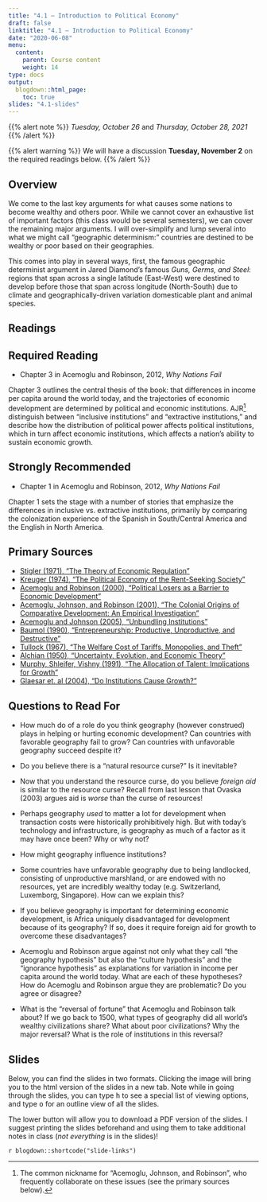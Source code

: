 ```yaml
---
title: "4.1 — Introduction to Political Economy"
draft: false
linktitle: "4.1 — Introduction to Political Economy"
date: "2020-06-08"
menu:
  content:
    parent: Course content
    weight: 14
type: docs
output:
  blogdown::html_page:
    toc: true
slides: "4.1-slides"
---
```


{{% alert note %}}
*Tuesday, October 26* and *Thursday, October 28, 2021*
{{% /alert %}}

{{% alert warning %}}
We will have a discussion **Tuesday, November 2** on the required readings below.
{{% /alert %}}

## <i class="fas fa-info-circle fa-lg"></i> Overview

We come to the last key arguments for what causes some nations to become wealthy and others poor. While we cannot cover an exhaustive list of important factors (this class would be several semesters), we can cover the remaining major arguments. I will over-simplify and lump several into what we might call "geographic determinism:" countries are destined to be wealthy or poor based on their geographies.

This comes into play in several ways, first, the famous geographic determinist argument in Jared Diamond's famous *Guns, Germs, and Steel*: regions that span across a single latitude (East-West) were destined to develop before those that span across longitude (North-South) due to climate and geographically-driven variation domesticable plant and animal species.

## <i class="fas fa-book-reader fa-lg"></i> Readings

## Required Reading

- <i class="fas fa-book"></i> Chapter 3 in Acemoglu and Robinson, 2012, *Why Nations Fail*

Chapter 3 outlines the central thesis of the book: that differences in income per capita around the world today, and the trajectories of economic development are determined by political and economic institutions. AJR^[The common nickname for "Acemoglu, Johnson, and Robinson", who frequently collaborate on these issues (see the primary sources below).] distinguish between "inclusive institutions" and "extractive institutions," and describe how the distribution of political power affects political institutions, which in turn affect economic institutions, which affects a nation's ability to sustain economic growth.  

## Strongly Recommended

- <i class="fas fa-book"></i> Chapter 1 in Acemoglu and Robinson, 2012, *Why Nations Fail*

Chapter 1 sets the stage with a number of stories that emphasize the differences in inclusive vs. extractive institutions, primarily by comparing the colonization experience of the Spanish in South/Central America and the English in North America.

## Primary Sources

- [<i class="fas fa-file-pdf"></i> Stigler (1971), "The Theory of Economic Regulation"](/readings/Stigler-1971.pdf)
- [<i class="fas fa-file-pdf"></i> Kreuger (1974), "The Political Economy of the Rent-Seeking Society"](/readings/Kreuger-1974.pdf)
- [<i class="fas fa-file-pdf"></i> Acemoglu and Robinson (2000), "Political Losers as a Barrier to Economic Development"](/readings/Acemoglu-Robinson-2000.pdf)
- [<i class="fas fa-file-pdf"></i> Acemoglu, Johnson, and Robinson (2001), "The Colonial Origins of Comparative Development: An Empirical Investigation"](/readings/Acemoglu-Johnson-Robinson-2001.pdf)
- [<i class="fas fa-file-pdf"></i> Acemoglu and Johnson (2005), "Unbundling Institutions"](/readings/Acemoglu-Johnson-2005.pdf)
- [<i class="fas fa-file-pdf"></i> Baumol (1990), "Entrepreneurship: Productive, Unproductive, and Destructive"](/readings/Baumol-1990.pdf)
- [<i class="fas fa-file-pdf"></i> Tullock (1967), "The Welfare Cost of Tariffs, Monopolies, and Theft"](/readings/Tullock-1967.pdf)
- [<i class="fas fa-file-pdf"></i> Alchian (1950), "Uncertainty, Evolution, and Economic Theory"](/readings/Alchian-1950.pdf)
- [<i class="fas fa-file-pdf"></i> Murphy, Shleifer, Vishny (1991), "The Allocation of Talent: Implications for Growth"](/readings/Murphy-Shleifer-Vishny-1991.pdf)
- [<i class="fas fa-file-pdf"></i> Glaesar et. al (2004), "Do Institutions Cause Growth?"](/readings/Glaesar-et-al-2004.pdf)

## Questions to Read For

- How much do of a role do you think geography (however construed) plays in helping or hurting economic development? Can countries with favorable geography fail to grow? Can countries with unfavorable geography succeed despite it?

- Do you believe there is a "natural resource curse?" Is it inevitable?

- Now that you understand the resource curse, do you believe *foreign aid* is similar to the resource curse? Recall from last lesson that Ovaska (2003) argues aid is *worse* than the curse of resources!

- Perhaps geography *used* to matter a lot for development when transaction costs were historically prohibitively high. But with today's technology and infrastructure, is geography as much of a factor as it may have once been? Why or why not?

- How might geography influence institutions?

- Some countries have unfavorable geography due to being landlocked, consisting of unproductive marshland, or are endowed with no resources, yet are incredibly wealthy today (e.g. Switzerland, Luxemborg, Singapore). How can we explain this?

- If you believe geography is important for determining economic development, is Africa uniquely disadvantaged for development because of its geography? If so, does it require foreign aid for growth to overcome these disadvantages?

- Acemoglu and Robinson argue against not only what they call "the geography hypothesis" but also the "culture hypothesis" and the "ignorance hypothesis" as explanations for variation in income per capita around the world today. What are each of these hypotheses? How do Acemoglu and Robinson argue they are problematic? Do you agree or disagree?

- What is the "reversal of fortune" that Acemoglu and Robinson talk about? If we go back to 1500, what types of geography did all world's wealthy civilizations share? What about poor civilizations? Why the major reversal? What is the role of institutions in this reversal?

## <i class="fas fa-chalkboard-teacher"></i> Slides

Below, you can find the slides in two formats. Clicking the image will bring you to the html version of the slides in a new tab. Note while in going through the slides, you can type <kbd>h</kbd> to see a special list of viewing options, and type <kbd>o</kbd> for an outline view of all the slides.

The lower button will allow you to download a PDF version of the slides. I suggest printing the slides beforehand and using them to take additional notes in class (*not everything* is in the slides)!

`r blogdown::shortcode("slide-links")`